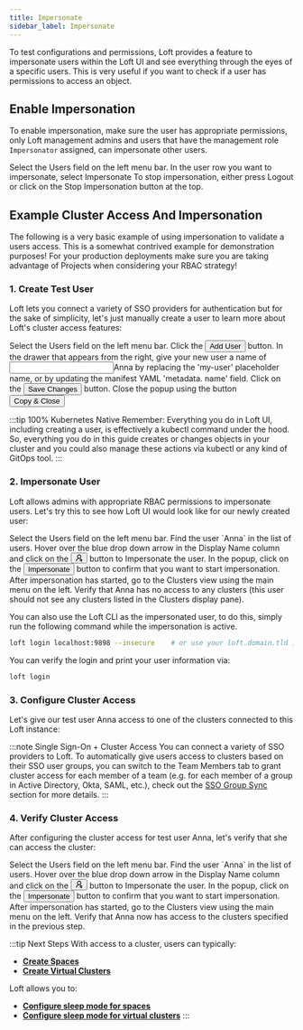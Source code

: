 ```yaml
---
title: Impersonate
sidebar_label: Impersonate
---
```



To test configurations and permissions, Loft provides a feature to impersonate users within the
Loft UI and see everything through the eyes of a specific users. This is very useful if you want
to check if a user has permissions to access an object.

## Enable Impersonation

To enable impersonation, make sure the user has appropriate permissions, only Loft management
admins and users that have the management role `Impersonator` assigned, can impersonate other users.

<Flow id="impersonate-user">
    <Step>
        Select the <NavStep>Users</NavStep> field on the left menu bar.
    </Step>
    <Step>
        In the user row you want to impersonate, select <Label>Impersonate</Label>
    </Step>
    <Step>
        To stop impersonation, either press <Label>Logout</Label> or click on the <Label>Stop Impersonation</Label> button at the top.
    </Step>
</Flow>


## Example Cluster Access And Impersonation

The following is a very basic example of using impersonation to validate a users access. This is
a somewhat contrived example for demonstration purposes! For your production deployments make
sure you are taking advantage of Projects when considering your RBAC strategy!


### 1. Create Test User

Loft lets you connect a variety of SSO providers for authentication but for the sake of
simplicity, let's just manually create a user to learn more about Loft's cluster access features:

<Flow id="create-user">
    <Step>
        Select the <NavStep>Users</NavStep> field on the left menu bar.
    </Step>
    <Step>
        Click the <Button>Add User</Button> button.
    </Step>
    <Step>
        In the drawer that appears from the right, give your new user a name of <Input>Anna</Input>
        by replacing the 'my-user' placeholder name, or by updating the manifest YAML 'metadata.
        name' field.
    </Step>
    <Step>
        Click on the <Button>Save Changes</Button> button.
    </Step>
    <Step image="">
        Close the popup using the button <Button>Copy & Close</Button>
    </Step>
</Flow>

:::tip 100% Kubernetes Native
Remember: Everything you do in Loft UI, including creating a user, is effectively a kubectl
command under the hood. So, everything you do in this guide creates or changes objects in your
cluster and you could also manage these actions via kubectl or any kind of GitOps tool.
:::


### 2. Impersonate User

Loft allows admins with appropriate RBAC permissions to impersonate users. Let's try this to see
how Loft UI would look like for our newly created user:

<Flow id="impersonate-user">
    <Step>
        Select the <NavStep>Users</NavStep> field on the left menu bar.
    </Step>
    <Step>
        Find the user `Anna` in the list of users. Hover over the blue drop down arrow in the
        Display Name column and click on the <Button>
        <svg viewBox="64 64 896 896" focusable="false" data-icon="user-switch" width="1em" height="1em" fill="currentColor" aria-hidden="true">
            <defs>
                <style></style>
            </defs>
            <path d="M759 335c0-137-111-248-248-248S263 198 263 335c0 82.8 40.6 156.2 103 201.2-.4.2-.7.3-.9.4-44.7 18.9-84.8 46-119.3 80.6a373.42 373.42 0 00-80.4 119.5A373.6 373.6 0 00136 874.8a8 8 0 008 8.2h59.9c4.3 0 7.9-3.5 8-7.8 2-77.2 32.9-149.5 87.6-204.3C356 614.2 431 583 511 583c137 0 248-111 248-248zM511 507c-95 0-172-77-172-172s77-172 172-172 172 77 172 172-77 172-172 172zm105 221h264c4.4 0 8-3.6 8-8v-56c0-4.4-3.6-8-8-8H703.5l47.2-60.1a8.1 8.1 0 001.7-4.9c0-4.4-3.6-8-8-8h-72.6c-4.9 0-9.5 2.3-12.6 6.1l-68.5 87.1c-4.4 5.6-6.8 12.6-6.8 19.8.1 17.7 14.4 32 32.1 32zm240 64H592c-4.4 0-8 3.6-8 8v56c0 4.4 3.6 8 8 8h176.5l-47.2 60.1a8.1 8.1 0 00-1.7 4.9c0 4.4 3.6 8 8 8h72.6c4.9 0 9.5-2.3 12.6-6.1l68.5-87.1c4.4-5.6 6.8-12.6 6.8-19.8-.1-17.7-14.4-32-32.1-32z">
            </path>
        </svg></Button> button to <Label>Impersonate</Label> the user.
    </Step>
    <Step>
        In the popup, click on the <Button>Impersonate</Button> button to confirm that you want
        to start impersonation.
    </Step>
    <Step>
        After impersonation has started, go to the <NavStep>Clusters</NavStep> view using the
        main menu on the left.
    </Step>
    <Step>
        Verify that Anna has no access to any clusters (this user should not see any clusters
        listed in the Clusters display pane).
    </Step>
</Flow>

You can also use the Loft CLI as the impersonated user, to do this, simply run the following
command while the impersonation is active.

```bash
loft login localhost:9898 --insecure    # or use your loft.domain.tld instead of localhost, and ideally with a valid SSL cert and without the --insecure flag
```

You can verify the login and print your user information via:

```bash
loft login
```


### 3. Configure Cluster Access

Let's give our test user Anna access to one of the clusters connected to this Loft instance:

<PartialClusterAccessCreateUI/>

:::note Single Sign-On + Cluster Access
You can connect a variety of SSO providers to Loft. To automatically give users access to
clusters based on their SSO user groups, you can switch to the <Label>Team Members</Label> tab
to grant cluster access for each member of a team (e.g. for each member of a group in Active
Directory, Okta, SAML, etc.), check out the [SSO Group Sync](../users/sso-group-sync) section for
more details.
:::


### 4. Verify Cluster Access

After configuring the cluster access for test user Anna, let's verify that she can access the
cluster:

<Flow id="impersonate-user-with-cluster-access">
    <Step>
        Select the <NavStep>Users</NavStep> field on the left menu bar.
    </Step>
    <Step>
        Find the user `Anna` in the list of users. Hover over the blue drop down arrow in the
        Display Name column and click on the <Button>
        <svg viewBox="64 64 896 896" focusable="false" data-icon="user-switch" width="1em" height="1em" fill="currentColor" aria-hidden="true">
            <defs>
                <style></style>
            </defs>
            <path d="M759 335c0-137-111-248-248-248S263 198 263 335c0 82.8 40.6 156.2 103 201.2-.4.2-.7.3-.9.4-44.7 18.9-84.8 46-119.3 80.6a373.42 373.42 0 00-80.4 119.5A373.6 373.6 0 00136 874.8a8 8 0 008 8.2h59.9c4.3 0 7.9-3.5 8-7.8 2-77.2 32.9-149.5 87.6-204.3C356 614.2 431 583 511 583c137 0 248-111 248-248zM511 507c-95 0-172-77-172-172s77-172 172-172 172 77 172 172-77 172-172 172zm105 221h264c4.4 0 8-3.6 8-8v-56c0-4.4-3.6-8-8-8H703.5l47.2-60.1a8.1 8.1 0 001.7-4.9c0-4.4-3.6-8-8-8h-72.6c-4.9 0-9.5 2.3-12.6 6.1l-68.5 87.1c-4.4 5.6-6.8 12.6-6.8 19.8.1 17.7 14.4 32 32.1 32zm240 64H592c-4.4 0-8 3.6-8 8v56c0 4.4 3.6 8 8 8h176.5l-47.2 60.1a8.1 8.1 0 00-1.7 4.9c0 4.4 3.6 8 8 8h72.6c4.9 0 9.5-2.3 12.6-6.1l68.5-87.1c4.4-5.6 6.8-12.6 6.8-19.8-.1-17.7-14.4-32-32.1-32z">
            </path>
        </svg></Button> button to <Label>Impersonate</Label> the user.
    </Step>
    <Step>
        In the popup, click on the <Button>Impersonate</Button> button to confirm that you want
        to start impersonation.
    </Step>
    <Step>
        After impersonation has started, go to the <NavStep>Clusters</NavStep> view using the
        main menu on the left.
    </Step>
    <Step>
        Verify that Anna now has access to the clusters specified in the previous step.
    </Step>
</Flow>


:::tip Next Steps
With access to a cluster, users can typically:
- **[Create Spaces](../spaces/create.mdx)**
- **[Create Virtual Clusters](../virtual-clusters/create.mdx)**

Loft allows you to:
- **[Configure sleep mode for spaces](../spaces/sleep-mode.mdx)**
- **[Configure sleep mode for virtual clusters](../virtual-clusters/sleep-mode.mdx)**
:::
